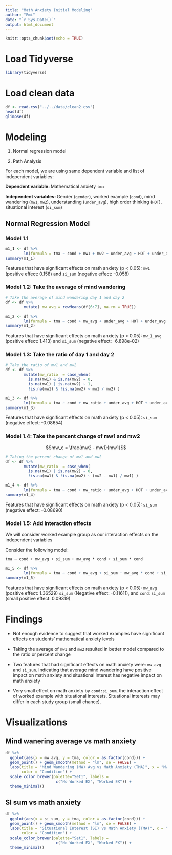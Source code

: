 ```yaml
---
title: "Math Anxiety Initial Modeling"
author: "Emi"
date: "`r Sys.Date()`"
output: html_document
---
```


```r
knitr::opts_chunk$set(echo = TRUE)
```

# Load Tidyverse

```r
library(tidyverse) 
```

# Load clean data

```r
df <- read.csv("../../data/clean2.csv")
head(df)
glimpse(df)
```

# Modeling

1.    Normal regression model

2.    Path Analysis

For each model, we are using same dependent variable and list of independent variables:

**Dependent variable: **Mathematical anxiety `tma`

**Independent variables: **Gender (`gender`), worked example (`cond`), mind wandering (`mw1`, `mw2`), understanding (`under_avg`), high order thinking (`HOT`), situational interest (`si_sum`)

## Normal Regression Model

### Model 1.1

```r
m1_1 <- df %>% 
        lm(formula = tma ~ cond + mw1 + mw2 + under_avg + HOT + under_avg + si_sum)
summary(m1_1)
```
Features that have significant effects on math anxiety (p < 0.05): `mw1` (positive effect: 0.158) and `si_sum` (negative effect: -0.058)

### Model 1.2: Take the average of mind wandering

```r
# Take the average of mind wandering day 1 and day 2
df <- df %>% 
        mutate( mw_avg = rowMeans(df[6:7], na.rm = TRUE))
```

```r
m1_2 <- df %>% 
        lm(formula = tma ~ cond + mw_avg + under_avg + HOT + under_avg + si_sum)
summary(m1_2)
```

Features that have significant effects on math anxiety (p < 0.05): `mw_1_avg` (positive effect: 1.413) and `si_sum` (negative effect: -6.898e-02)


### Model 1.3: Take the ratio of day 1 and day 2

```r
# Take the ratio of mw1 and mw2
df <- df %>% 
        mutate(mw_ratio  = case_when(
          is.na(mw1) & is.na(mw2) ~ 0,
          is.na(mw1) | is.na(mw2) ~ 1,
          !is.na(mw1) & !is.na(mw2) ~ mw1 / mw2) )
```

```r
m1_3 <- df %>% 
        lm(formula = tma ~ cond + mw_ratio + under_avg + HOT + under_avg + si_sum)
summary(m1_3)
```
Features that have significant effects on math anxiety (p < 0.05):  `si_sum` (negative effect: -0.08654)

### Model 1.4: Take the percent change of mw1 and mw2

$$mw_c = \frac{mw2 - mw1}{mw1}$$

```r
# Taking the percent change of mw1 and mw2
df <- df %>% 
        mutate(mw_ratio  = case_when(
          is.na(mw1) | is.na(mw2) ~ 0,
          !is.na(mw1) & !is.na(mw2) ~ (mw2 - mw1) / mw1) )
```

```r
m1_4 <- df %>% 
        lm(formula = tma ~ cond + mw_ratio + under_avg + HOT + under_avg + si_sum)
summary(m1_4)
```
Features that have significant effects on math anxiety (p < 0.05):  `si_sum` (negative effect: -0.08690)

### Model 1.5: Add interaction effects

We will consider worked example group as our interaction effects on the independent variables

Consider the following model:

`tma ~ cond + mw_avg + si_sum + mw_avg * cond + si_sum * cond`

```r
m1_5 <- df %>% 
        lm(formula = tma ~ cond + mw_avg + si_sum + mw_avg * cond + si_sum * cond)
summary(m1_5)
```
Features that have significant effects on math anxiety (p < 0.05):  `mw_avg` (positive effect: 1.36529) `si_sum` (Negative effect: -0.11611), and `cond:si_sum` (small positive effect: 0.09319)

# Findings

*   Not enough evidence to suggest that worked examples have significant effects on students' mathematical anxiety levels

*   Taking the average of `mw1` and `mw2` resulted in better model compared to the ratio or percent change

*   Two features that had significant effects on math anxiety were: `mw_avg` and `si_sum`. Indicating that average mind wandering have positive impact on math anxiety and situational interest has negative impact on math anxiety

*   Very small effect on math anxiety by `cond:si_sum`, the interaction effect of worked example with situational interests. Situational interests may differ in each study group (small chance).

# Visualizations

## Mind wanering average vs math anxiety

```r
df %>% 
  ggplot(aes(x = mw_avg, y = tma, color = as.factor(cond))) + 
  geom_point() + geom_smooth(method = "lm", se = FALSE) +
  labs(title = "Mind Wandering (MW) Avg vs Math Anxiety (TMA)", x = "MW Avg", y = "TMA",
       color = "Condition") +
  scale_color_brewer(palette="Set1", labels = 
                      c("No Worked EX", "Worked EX")) + 
  theme_minimal()
```

## SI sum vs math anxiety

```r
df %>% 
  ggplot(aes(x = si_sum, y = tma, color = as.factor(cond))) + 
  geom_point() + geom_smooth(method = "lm", se = FALSE) +
  labs(title = "Situational Interest (SI) vs Math Anxiety (TMA)", x = "SI", y = "TMA",
       color = "Condition") +
  scale_color_brewer(palette="Set1", labels = 
                      c("No Worked EX", "Worked EX")) + 
  theme_minimal()
```

